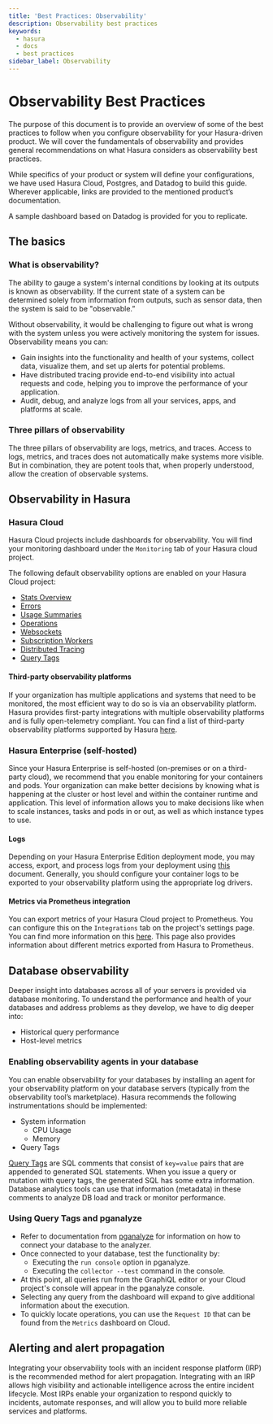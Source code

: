 ```yaml
---
title: 'Best Practices: Observability'
description: Observability best practices
keywords:
  - hasura
  - docs
  - best practices
sidebar_label: Observability
---
```


# Observability Best Practices

The purpose of this document is to provide an overview of some of the best practices to follow when you configure
observability for your Hasura-driven product. We will cover the fundamentals of observability and provides general
recommendations on what Hasura considers as observability best practices.

While specifics of your product or system will define your configurations, we have used Hasura Cloud, Postgres, and
Datadog to build this guide. Wherever applicable, links are provided to the mentioned product’s documentation.

A sample dashboard based on Datadog is provided for you to replicate.

## The basics

### What is observability?

The ability to gauge a system's internal conditions by looking at its outputs is known as observability. If the current
state of a system can be determined solely from information from outputs, such as sensor data, then the system is said
to be "observable.”

Without observability, it would be challenging to figure out what is wrong with the system unless you were actively
monitoring the system for issues. Observability means you can:

- Gain insights into the functionality and health of your systems, collect data, visualize them, and set up alerts for
  potential problems.
- Have distributed tracing provide end-to-end visibility into actual requests and code, helping you to improve the
  performance of your application.
- Audit, debug, and analyze logs from all your services, apps, and platforms at scale.

### Three pillars of observability

The three pillars of observability are logs, metrics, and traces. Access to logs, metrics, and traces does not
automatically make systems more visible. But in combination, they are potent tools that, when properly understood, allow
the creation of observable systems.

## Observability in Hasura

### Hasura Cloud

Hasura Cloud projects include dashboards for observability. You will find your monitoring dashboard under the
`Monitoring` tab of your Hasura cloud project.

The following default observability options are enabled on your Hasura Cloud project:

- [Stats Overview](/observability/overview.mdx)
- [Errors](/observability/errors.mdx)
- [Usage Summaries](/observability/usage.mdx)
- [Operations](/observability/operations.mdx)
- [Websockets](/observability/websockets.mdx)
- [Subscription Workers](/observability/subscription-workers.mdx)
- [Distributed Tracing](/observability/tracing.mdx)
- [Query Tags](/observability/query-tags.mdx)

#### Third-party observability platforms

If your organization has multiple applications and systems that need to be monitored, the most efficient way to do so is
via an observability platform. Hasura provides first-party integrations with multiple observability platforms and is
fully open-telemetry compliant. You can find a list of third-party observability platforms supported by Hasura
[here](/observability/integrations/index.mdx).

### Hasura Enterprise (self-hosted)

Since your Hasura Enterprise is self-hosted (on-premises or on a third-party cloud), we recommend that you enable
monitoring for your containers and pods. Your organization can make better decisions by knowing what is happening at the
cluster or host level and within the container runtime and application. This level of information allows you to make
decisions like when to scale instances, tasks and pods in or out, as well as which instance types to use.

#### Logs

Depending on your Hasura Enterprise Edition deployment mode, you may access, export, and process logs from your
deployment using [this](/deployment/logging.mdx#log-types) document. Generally, you should configure your container logs
to be exported to your observability platform using the appropriate log drivers.

#### Metrics via Prometheus integration

You can export metrics of your Hasura Cloud project to Prometheus. You can configure this on the `Integrations` tab on
the project's settings page. You can find more information on this [here](/enterprise/metrics.mdx). This page also
provides information about different metrics exported from Hasura to Prometheus.

## Database observability

Deeper insight into databases across all of your servers is provided via database monitoring. To understand the
performance and health of your databases and address problems as they develop, we have to dig deeper into:

- Historical query performance
- Host-level metrics

### Enabling observability agents in your database

You can enable observability for your databases by installing an agent for your observability platform on your database
servers (typically from the observability tool’s marketplace). Hasura recommends the following instrumentations should
be implemented:

- System information
  - CPU Usage
  - Memory
- Query Tags

[Query Tags](/observability/query-tags.mdx) are SQL comments that consist of `key=value` pairs that are appended to
generated SQL statements. When you issue a query or mutation with query tags, the generated SQL has some extra
information. Database analytics tools can use that information (metadata) in these comments to analyze DB load and track
or monitor performance.

### Using Query Tags and pganalyze

- Refer to documentation from [pganalyze](https://pganalyze.com/docs) for information on how to connect your database to
  the analyzer.
- Once connected to your database, test the functionality by:
  - Executing the `run console` option in pganalyze.
  - Executing the `collector --test` command in the console.
- At this point, all queries run from the GraphiQL editor or your Cloud project's console will appear in the pganalyze
  console.
- Selecting any query from the dashboard will expand to give additional information about the execution.
- To quickly locate operations, you can use the `Request ID` that can be found from the `Metrics` dashboard on Cloud.

## Alerting and alert propagation

Integrating your observability tools with an incident response platform (IRP) is the recommended method for alert
propagation. Integrating with an IRP allows high visibility and actionable intelligence across the entire incident
lifecycle. Most IRPs enable your organization to respond quickly to incidents, automate responses, and will allow you to
build more reliable services and platforms.
